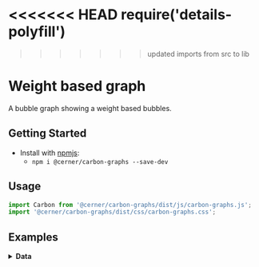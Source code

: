 <<<<<<< HEAD
require('details-polyfill')
=======

>>>>>>> updated imports from src to lib

# Weight based graph

A bubble graph showing a weight based bubbles.

## Getting Started

- Install with [npmjs](https://www.npmjs.com):
  - `npm i @cerner/carbon-graphs --save-dev`

## Usage

```jsx
import Carbon from '@cerner/carbon-graphs/dist/js/carbon-graphs.js';
import '@cerner/carbon-graphs/dist/css/carbon-graphs.css';
```

## Examples
<WeightBasedGraphExample />

<details>
<summary style={{fontSize: 24 }}>
<b>Data</b>
</summary>

### Graph Config object
<GraphConfig />

### Data object
<DataObject />

</details>
